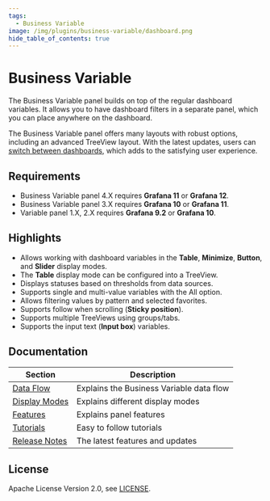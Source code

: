 ```yaml
---
tags:
  - Business Variable
image: /img/plugins/business-variable/dashboard.png
hide_table_of_contents: true
---
```



# Business Variable

The Business Variable panel builds on top of the regular dashboard variables. It allows you to have dashboard filters in a separate panel, which you can place anywhere on the dashboard.

The Business Variable panel offers many layouts with robust options, including an advanced TreeView layout. With the latest updates, users can [switch between dashboards](/plugins/business-variable/redirect), which adds to the satisfying user experience.

## Requirements

- Business Variable panel 4.X requires **Grafana 11** or **Grafana 12**.
- Business Variable panel 3.X requires **Grafana 10** or **Grafana 11**.
- Variable panel 1.X, 2.X requires **Grafana 9.2** or **Grafana 10**.

<GettingStarted />

## Highlights

- Allows working with dashboard variables in the **Table**, **Minimize**, **Button**, and **Slider** display modes.
- The **Table** display mode can be configured into a TreeView.
- Displays statuses based on thresholds from data sources.
- Supports single and multi-value variables with the All option.
- Allows filtering values by pattern and selected favorites.
- Supports follow when scrolling (**Sticky position**).
- Supports multiple TreeViews using groups/tabs.
- Supports the input text (**Input box**) variables.

<Tutorial />

## Documentation

| Section                   | Description                              |
| ------------------------- | ---------------------------------------- |
| [Data Flow](data-flow/)   | Explains the Business Variable data flow |
| [Display Modes](layout/)  | Explains different display modes         |
| [Features](features)      | Explains panel features                  |
| [Tutorials](tutorials)    | Easy to follow tutorials                 |
| [Release Notes](release/) | The latest features and updates          |

## License

Apache License Version 2.0, see [LICENSE](https://github.com/volkovlabs/business-variable/blob/main/LICENSE).

<Feedback />
